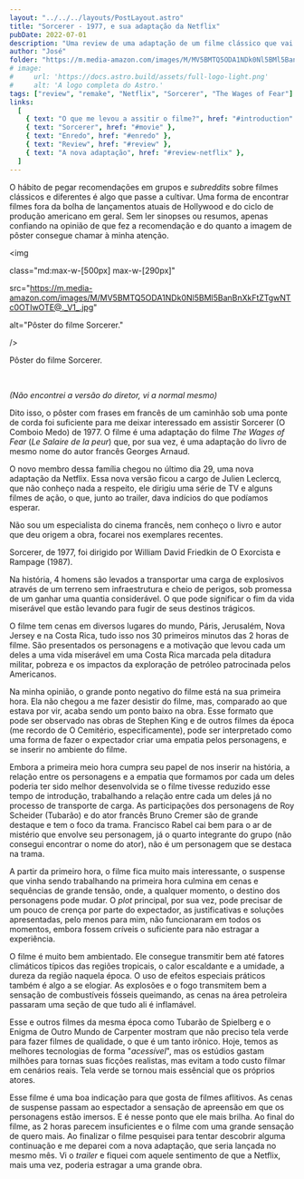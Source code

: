 ```yaml
---
layout: "../../../layouts/PostLayout.astro"
title: "Sorcerer - 1977, e sua adaptação da Netflix"
pubDate: 2022-07-01
description: "Uma review de uma adaptação de um filme clássico que vai ganhar uma nova adaptação pela Netflix"
author: "José"
folder: "https://m.media-amazon.com/images/M/MV5BMTQ5ODA1NDk0Nl5BMl5BanBnXkFtZTgwNTc0OTIwOTE@._V1_.jpg"
# image:
#     url: 'https://docs.astro.build/assets/full-logo-light.png'
#     alt: 'A logo completa do Astro.'
tags: ["review", "remake", "Netflix", "Sorcerer", "The Wages of Fear"]
links:
  [
    { text: "O que me levou a assitir o filme?", href: "#introduction" },
    { text: "Sorcerer", href: "#movie" },
    { text: "Enredo", href: "#enredo" },
    { text: "Review", href: "#review" },
    { text: "A nova adaptação", href: "#review-netflix" },
  ]
---
```



<ThirdTitle
  title="O que me levou a assitir o filme?"
  anchorId="introduction"
  anchorText="O que me levou a assitir esse filme?"
/>

O hábito de pegar recomendações em grupos e _subreddits_ sobre filmes clássicos e diferentes é algo que passe a cultivar. Uma forma de encontrar filmes fora da bolha de lançamentos atuais de Hollywood e do ciclo de produção americano em geral. Sem ler sinopses ou resumos, apenas confiando na opinião de que fez a recomendação e do quanto a imagem de pôster consegue chamar à minha atenção.

<div class="flex justify-center mt-9">

<img

class="md:max-w-[500px] max-w-[290px]"

src="https://m.media-amazon.com/images/M/MV5BMTQ5ODA1NDk0Nl5BMl5BanBnXkFtZTgwNTc0OTIwOTE@._V1_.jpg"

alt="Pôster do filme Sorcerer."

/>

</div>

<div class="mb-9 text-center text-sm">

<span>Pôster do filme Sorcerer.</span>

<br />

<span>

<i>(Não encontrei a versão do diretor, vi a normal mesmo)</i>

</span>

</div>

Dito isso, o pôster com frases em francês de um caminhão sob uma ponte de corda foi suficiente para me deixar interessado em
assistir Sorcerer (O Comboio Medo) de 1977. O filme é uma adaptação do filme _The Wages of Fear_ (_Le Salaire de la peur_) que,
por sua vez, é uma adaptação do livro de mesmo nome do autor francês Georges Arnaud.

O novo membro dessa família chegou no último
dia 29, uma nova adaptação da Netflix. Essa nova versão ficou a cargo de Julien Leclercq, que não conheço nada a respeito,
ele dirigiu uma série de TV e alguns filmes de ação, o que, junto ao trailer, dava indícios do que podíamos esperar.

Não sou um especialista do cinema francês, nem conheço o livro e autor que deu origem a obra, focarei nos exemplares recentes.

<SecondTitle title="Sorcerer" anchorId="movie" anchorText="Sorcerer" />

Sorcerer, de 1977, foi dirigido por William David Friedkin de O Exorcista e Rampage (1987).

<ThirdTitle title="Enredo" anchorId="enredo" anchorText="Enredo" />

Na história, 4 homens são levados a transportar uma carga de explosivos através de um terreno sem infraestrutura e cheio de perigos,
sob promessa de um ganhar uma quantia considerável. O que pode significar o fim da vida miserável que estão levando para fugir de seus
destinos trágicos.

<ThirdTitle title="Review" anchorId="review" anchorText="Review" />

O filme tem cenas em diversos lugares do mundo, Páris, Jerusalém, Nova Jersey e na Costa Rica, tudo isso nos 30 primeiros minutos
das 2 horas de filme. São presentados os personagens e a motivação que levou cada um deles a uma vida miserável em uma Costa Rica
marcada pela ditadura militar, pobreza e os impactos da exploração de petróleo patrocinada pelos Americanos.

Na minha opinião, o grande ponto negativo do filme está na sua primeira hora. Ela não chegou a me fazer desistir do filme, mas,
comparado ao que estava por vir, acaba sendo um ponto baixo na obra. Esse formato que pode ser observado nas obras de Stephen King
e de outros filmes da época (me recordo de O Cemitério, especificamente), pode ser interpretado como uma forma de fazer o expectador
criar uma empatia pelos personagens, e se inserir no ambiente do filme.

Embora a primeira meio hora cumpra seu papel de nos inserir na história, a relação entre os personagens e a empatia que formamos por
cada um deles poderia ter sido melhor desenvolvida se o filme tivesse reduzido esse tempo de introdução, trabalhando a relação entre
cada um deles já no processo de transporte de carga. As participações dos personagens de Roy Scheider (Tubarão) e do ator francês
Bruno Cremer são de grande destaque e tem o foco da trama. Francisco Rabel cai bem para o ar de mistério que envolve seu personagem,
já o quarto integrante do grupo (não consegui encontrar o nome do ator), não é um personagem que se destaca na trama.

A partir da primeiro hora, o filme fica muito mais interessante, o suspense que vinha sendo trabalhando na primeira hora culmina em
cenas e sequências de grande tensão, onde, a qualquer momento, o destino dos personagens pode mudar. O _plot_ principal, por sua vez,
pode precisar de um pouco de crença por parte do expectador, as justificativas e soluções apresentadas, pelo menos para mim, não funcionaram
em todos os momentos, embora fossem críveis o suficiente para não estragar a experiência.

O filme é muito bem ambientado. Ele consegue transmitir bem até fatores climáticos típicos das regiões tropicais, o calor escaldante
e a umidade, a dureza da região naquela época. O uso de efeitos especiais práticos também é algo a se elogiar. As explosões e o fogo
transmitem bem a sensação de combustíveis fósseis queimando, as cenas na área petroleira passaram uma seção de que tudo ali é inflamável.

Esse e outros filmes da mesma época como Tubarão de Spielberg e o Enigma de Outro Mundo de Carpenter mostram que não preciso tela verde
para fazer filmes de qualidade, o que é um tanto irônico. Hoje, temos as melhores tecnologias de forma "_acessível_", mas os estúdios
gastam milhões para tornas suas ficções realistas, mas evitam a todo custo filmar em cenários reais. Tela verde se tornou mais essêncial
que os próprios atores.

Esse filme é uma boa indicação para que gosta de filmes aflitivos. As cenas de suspense passam ao espectador a sensação de apreensão
em que os personagens estão imersos. E é nesse ponto que ele mais brilha. Ao final do filme, as 2 horas parecem insuficientes e o filme
com uma grande sensação de quero mais. Ao finalizar o filme pesquisei para tentar descobrir alguma continuação e me deparei com a nova
adaptação, que seria lançada no mesmo mês. Vi o _trailer_ e fiquei com aquele sentimento de que a Netflix, mais uma vez, poderia estragar a
uma grande obra.

<ThirdTitle title="A nova adaptação" anchorId="review-netflix" anchorText="A nova adaptação" />